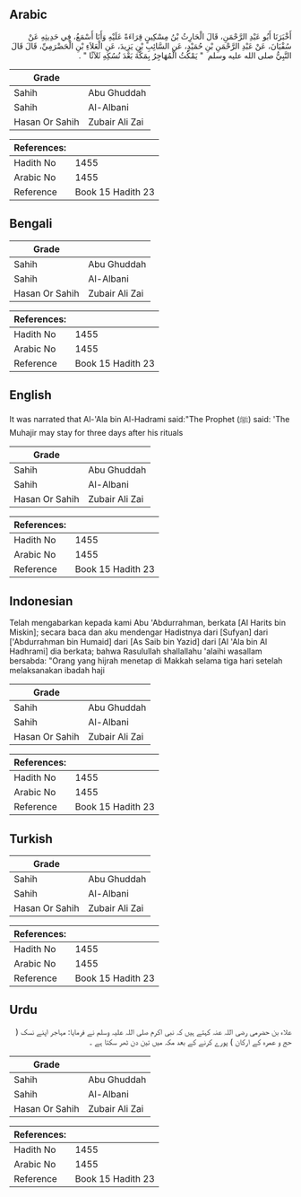 ## Arabic


<div dir="rtl" lang="ar" style={{fontSize:'larger',backgroundColor:'#f8f9fa',padding:20}}>
أَخْبَرَنَا أَبُو عَبْدِ الرَّحْمَنِ، قَالَ الْحَارِثُ بْنُ مِسْكِينٍ قِرَاءَةً عَلَيْهِ وَأَنَا أَسْمَعُ، فِي حَدِيثِهِ عَنْ سُفْيَانَ، عَنْ عَبْدِ الرَّحْمَنِ بْنِ حُمَيْدٍ، عَنِ السَّائِبِ بْنِ يَزِيدَ، عَنِ الْعَلاَءِ بْنِ الْحَضْرَمِيِّ، قَالَ قَالَ النَّبِيُّ صلى الله عليه وسلم ‏ "‏ يَمْكُثُ الْمُهَاجِرُ بِمَكَّةَ بَعْدَ نُسُكِهِ ثَلاَثًا ‏"‏ ‏.‏
</div>
<div style={{backgroundColor:'#f8f9fa',padding:20, marginBottom: 10}}><table> <thead> <tr> <th>Grade</th> <th></th> </tr> </thead> <tbody> <tr><td>Sahih</td><td>Abu Ghuddah</td></tr><tr><td>Sahih</td><td>Al-Albani</td></tr><tr><td>Hasan Or Sahih</td><td>Zubair Ali Zai</td></tr></tbody></table><table> <thead> <tr> <th>References:</th> <th></th> </tr> </thead> <tbody><tr><td>Hadith No</td><td>1455</td></tr><tr><td>Arabic No</td><td>1455</td></tr><tr><td>Reference</td><td>Book 15 Hadith 23</td></tr></tbody></table></div>

## Bengali


<div dir="ltr" lang="bn" style={{fontSize:'larger',backgroundColor:'#f8f9fa',padding:20}}>

</div>
<div style={{backgroundColor:'#f8f9fa',padding:20, marginBottom: 10}}><table> <thead> <tr> <th>Grade</th> <th></th> </tr> </thead> <tbody> <tr><td>Sahih</td><td>Abu Ghuddah</td></tr><tr><td>Sahih</td><td>Al-Albani</td></tr><tr><td>Hasan Or Sahih</td><td>Zubair Ali Zai</td></tr></tbody></table><table> <thead> <tr> <th>References:</th> <th></th> </tr> </thead> <tbody><tr><td>Hadith No</td><td>1455</td></tr><tr><td>Arabic No</td><td>1455</td></tr><tr><td>Reference</td><td>Book 15 Hadith 23</td></tr></tbody></table></div>

## English


<div dir="ltr" lang="en" style={{fontSize:'larger',backgroundColor:'#f8f9fa',padding:20}}>
It was narrated that Al-'Ala bin Al-Hadrami said:"The Prophet (ﷺ) said: 'The Muhajir may stay for three days after his rituals
</div>
<div style={{backgroundColor:'#f8f9fa',padding:20, marginBottom: 10}}><table> <thead> <tr> <th>Grade</th> <th></th> </tr> </thead> <tbody> <tr><td>Sahih</td><td>Abu Ghuddah</td></tr><tr><td>Sahih</td><td>Al-Albani</td></tr><tr><td>Hasan Or Sahih</td><td>Zubair Ali Zai</td></tr></tbody></table><table> <thead> <tr> <th>References:</th> <th></th> </tr> </thead> <tbody><tr><td>Hadith No</td><td>1455</td></tr><tr><td>Arabic No</td><td>1455</td></tr><tr><td>Reference</td><td>Book 15 Hadith 23</td></tr></tbody></table></div>

## Indonesian


<div dir="ltr" lang="id" style={{fontSize:'larger',backgroundColor:'#f8f9fa',padding:20}}>
Telah mengabarkan kepada kami Abu 'Abdurrahman, berkata [Al Harits bin Miskin]; secara baca dan aku mendengar Hadistnya dari [Sufyan] dari ['Abdurrahman bin Humaid] dari [As Saib bin Yazid] dari [Al 'Ala bin Al Hadhrami] dia berkata; bahwa Rasulullah shallallahu 'alaihi wasallam bersabda: "Orang yang hijrah menetap di Makkah selama tiga hari setelah melaksanakan ibadah haji
</div>
<div style={{backgroundColor:'#f8f9fa',padding:20, marginBottom: 10}}><table> <thead> <tr> <th>Grade</th> <th></th> </tr> </thead> <tbody> <tr><td>Sahih</td><td>Abu Ghuddah</td></tr><tr><td>Sahih</td><td>Al-Albani</td></tr><tr><td>Hasan Or Sahih</td><td>Zubair Ali Zai</td></tr></tbody></table><table> <thead> <tr> <th>References:</th> <th></th> </tr> </thead> <tbody><tr><td>Hadith No</td><td>1455</td></tr><tr><td>Arabic No</td><td>1455</td></tr><tr><td>Reference</td><td>Book 15 Hadith 23</td></tr></tbody></table></div>

## Turkish


<div dir="ltr" lang="tr" style={{fontSize:'larger',backgroundColor:'#f8f9fa',padding:20}}>

</div>
<div style={{backgroundColor:'#f8f9fa',padding:20, marginBottom: 10}}><table> <thead> <tr> <th>Grade</th> <th></th> </tr> </thead> <tbody> <tr><td>Sahih</td><td>Abu Ghuddah</td></tr><tr><td>Sahih</td><td>Al-Albani</td></tr><tr><td>Hasan Or Sahih</td><td>Zubair Ali Zai</td></tr></tbody></table><table> <thead> <tr> <th>References:</th> <th></th> </tr> </thead> <tbody><tr><td>Hadith No</td><td>1455</td></tr><tr><td>Arabic No</td><td>1455</td></tr><tr><td>Reference</td><td>Book 15 Hadith 23</td></tr></tbody></table></div>

## Urdu


<div dir="rtl" lang="ur" style={{fontSize:'larger',backgroundColor:'#f8f9fa',padding:20}}>
علاء بن حضرمی رضی اللہ عنہ کہتے ہیں کہ نبی اکرم صلی اللہ علیہ وسلم نے فرمایا: مہاجر اپنے نسک ( حج و عمرہ کے ارکان ) پورے کرنے کے بعد مکہ میں تین دن ٹھر سکتا ہے ۔
</div>
<div style={{backgroundColor:'#f8f9fa',padding:20, marginBottom: 10}}><table> <thead> <tr> <th>Grade</th> <th></th> </tr> </thead> <tbody> <tr><td>Sahih</td><td>Abu Ghuddah</td></tr><tr><td>Sahih</td><td>Al-Albani</td></tr><tr><td>Hasan Or Sahih</td><td>Zubair Ali Zai</td></tr></tbody></table><table> <thead> <tr> <th>References:</th> <th></th> </tr> </thead> <tbody><tr><td>Hadith No</td><td>1455</td></tr><tr><td>Arabic No</td><td>1455</td></tr><tr><td>Reference</td><td>Book 15 Hadith 23</td></tr></tbody></table></div>